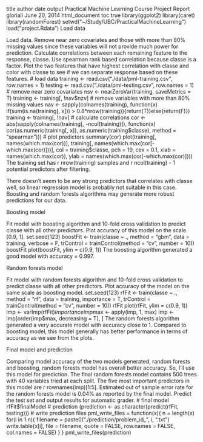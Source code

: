 title	author	date	output
Practical Machine Learning Course Project Report
gloriali
June 20, 2014
html_document
toc
true
library(ggplot2)
library(caret)
library(randomForest)
setwd("~/Study/UBC/PracticalMachineLearning")
load("project.Rdata")
Load data

Load data.
Remove near zero covariates and those with more than 80% missing values since these variables will not provide much power for prediction.
Calculate correlations between each remaining feature to the response, classe. Use spearman rank based correlation because classe is a factor.
Plot the two features that have highest correlation with classe and color with classe to see if we can separate response based on these features.
# load data
training <- read.csv("./data/pml-training.csv", row.names = 1)
testing <- read.csv("./data/pml-testing.csv", row.names = 1)
# remove near zero covariates
nsv <- nearZeroVar(training, saveMetrics = T)
training <- training[, !nsv$nzv]
# remove variables with more than 80% missing values
nav <- sapply(colnames(training), function(x) if(sum(is.na(training[, x])) > 0.8*nrow(training)){return(T)}else{return(F)})
training <- training[, !nav]
# calculate correlations
cor <- abs(sapply(colnames(training[, -ncol(training)]), function(x) cor(as.numeric(training[, x]), as.numeric(training$classe), method = "spearman")))
# plot predictors 
summary(cor)
plot(training[, names(which.max(cor))], training[, names(which.max(cor[-which.max(cor)]))], col = training$classe, pch = 19, cex = 0.1, xlab = names(which.max(cor)), ylab = names(which.max(cor[-which.max(cor)])))
The training set has r nrow(training) samples and r ncol(training) - 1 potential predictors after filtering.

There doesn't seem to be any strong predictors that correlates with classe well, so linear regression model is probably not suitable in this case. Boosting and random forests algorithms may generate more robust predictions for our data.

Boosting model

Fit model with boosting algorithm and 10-fold cross validation to predict classe with all other predictors.
Plot accuracy of this model on the scale [0.9, 1].
set.seed(123)
boostFit <- train(classe ~ ., method = "gbm", data = training, verbose = F, trControl = trainControl(method = "cv", number = 10))
boostFit
plot(boostFit, ylim = c(0.9, 1))
The boosting algorithm generated a good model with accuracy = 0.997.

Random forests model

Fit model with random forests algorithm and 10-fold cross validation to predict classe with all other predictors.
Plot accuracy of the model on the same scale as boosting model.
set.seed(123)
rfFit <- train(classe ~ ., method = "rf", data = training, importance = T, trControl = trainControl(method = "cv", number = 10))
rfFit
plot(rfFit, ylim = c(0.9, 1))
imp <- varImp(rfFit)$importance
imp$max <- apply(imp, 1, max)
imp <- imp[order(imp$max, decreasing = T), ]
The random forests algorithm generated a very accurate model with accuracy close to 1. Compared to boosting model, this model generally has better performance in terms of accuracy as we see from the plots.

Final model and prediction

Comparing model accuracy of the two models generated, random forests and boosting, random forests model has overall better accuracy. So, I'll use this model for prediction.
The final random forests model contains 500 trees with 40 variables tried at each split. The five most important predictors in this model are r rownames(imp)[1:5].
Estimated out of sample error rate for the random forests model is 0.04% as reported by the final model.
Predict the test set and output results for automatic grader.
# final model
rfFit$finalModel
# prediction
(prediction <- as.character(predict(rfFit, testing)))
# write prediction files
pml_write_files = function(x){
  n = length(x)
  for(i in 1:n){
    filename = paste0("./prediction/problem_id_", i, ".txt")
    write.table(x[i], file = filename, quote = FALSE, row.names = FALSE, col.names = FALSE)
  }
}
pml_write_files(prediction)
